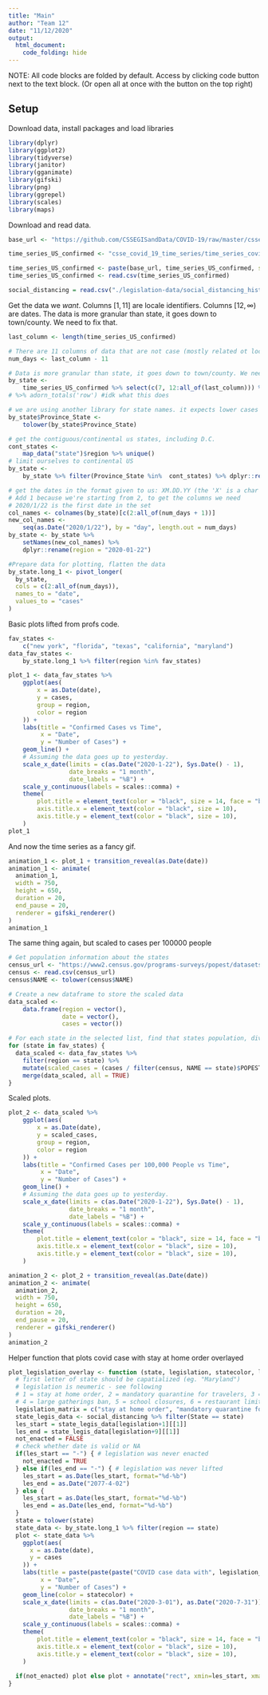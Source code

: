 ```yaml
---
title: "Main"
author: "Team 12"
date: "11/12/2020"
output: 
  html_document:
    code_folding: hide
---
```


NOTE: All code blocks are folded by default. Access by clicking code button next to the text block. (Or open all at once with the button on the top right)

## Setup

Download data, install packages and load libraries

```r
library(dplyr)
library(ggplot2)
library(tidyverse)
library(janitor)
library(gganimate)
library(gifski)
library(png)
library(ggrepel)
library(scales)
library(maps)
```

Download and read data.

```r
base_url <- "https://github.com/CSSEGISandData/COVID-19/raw/master/csse_covid_19_data/"

time_series_US_confirmed <- "csse_covid_19_time_series/time_series_covid19_confirmed_US.csv"

time_series_US_confirmed <- paste(base_url, time_series_US_confirmed, sep = "")
time_series_US_confirmed <- read.csv(time_series_US_confirmed)

social_distancing = read.csv("./legislation-data/social_distancing_history_march_to_july_inclusive.csv")
```

Get the data we *want*. Columns $\left[1,11\right]$ are locale identifiers. Columns $\left[12,\infty\right)$ are dates. The data is more granular than state, it goes down to town/county. We need to fix that.

```r
last_column <- length(time_series_US_confirmed)

# There are 11 columns of data that are not case (mostly related ot location), so the total number of days there is data for will be the length of the dataframe minus 11.
num_days <- last_column - 11

# Data is more granular than state, it goes down to town/county. We need to group them together by state.
by_state <-
	time_series_US_confirmed %>% select(c(7, 12:all_of(last_column))) %>% group_by(Province_State) %>% summarize_at(vars(2:all_of(num_days)), sum)
# %>% adorn_totals('row') #idk what this does

# we are using another library for state names. it expects lower cases names
by_state$Province_State <-
	tolower(by_state$Province_State)

# get the contiguous/continental us states, including D.C.
cont_states <-
	map_data("state")$region %>% unique()
# limit ourselves to continental US
by_state <-
	by_state %>% filter(Province_State %in%  cont_states) %>% dplyr::rename(region = Province_State)

# get the dates in the format given to us: XM.DD.YY (the 'X' is a char literal of unknown purpose)
# Add 1 because we're starting from 2, to get the columns we need
# 2020/1/22 is the first date in the set
col_names <- colnames(by_state)[c(2:all_of(num_days + 1))]
new_col_names <-
	seq(as.Date("2020/1/22"), by = "day", length.out = num_days)
by_state <- by_state %>%
	setNames(new_col_names) %>%
	dplyr::rename(region = "2020-01-22")

#Prepare data for plotting, flatten the data
by_state.long_1 <- pivot_longer(
  by_state,
  cols = c(2:all_of(num_days)),
  names_to = "date",
  values_to = "cases"
)
```

Basic plots lifted from profs code.

```r
fav_states <-
	c("new york", "florida", "texas", "california", "maryland")
data_fav_states <-
	by_state.long_1 %>% filter(region %in% fav_states)

plot_1 <- data_fav_states %>%
	ggplot(aes(
		x = as.Date(date),
		y = cases,
		group = region,
		color = region
	)) +
	labs(title = "Confirmed Cases vs Time",
		 x = "Date",
		 y = "Number of Cases") +
	geom_line() +
	# Assuming the data goes up to yesterday.
	scale_x_date(limits = c(as.Date("2020-1-22"), Sys.Date() - 1),
				 date_breaks = "1 month",
				 date_labels = "%B") +
	scale_y_continuous(labels = scales::comma) +
	theme(
		plot.title = element_text(color = "black", size = 14, face = "bold.italic"),
		axis.title.x = element_text(color = "black", size = 10),
		axis.title.y = element_text(color = "black", size = 10),
	)
plot_1
```

And now the time series as a fancy gif.

```r
animation_1 <- plot_1 + transition_reveal(as.Date(date))
animation_1 <- animate(
  animation_1,
  width = 750,
  height = 650,
  duration = 20,
  end_pause = 20,
  renderer = gifski_renderer()
)
animation_1
```

The same thing again, but scaled to cases per 100000 people

```r
# Get population information about the states
census_url <- "https://www2.census.gov/programs-surveys/popest/datasets/2010-2019/state/detail/SCPRC-EST2019-18+POP-RES.csv"
census <- read.csv(census_url)
census$NAME <- tolower(census$NAME)

# Create a new dataframe to store the scaled data
data_scaled <-
	data.frame(region = vector(),
			   date = vector(),
			   cases = vector())

# For each state in the selected list, find that states population, divide all of the case counts by the population and merge the scaled data back into the dataframe
for (state in fav_states) {
  data_scaled <- data_fav_states %>%
    filter(region == state) %>%
    mutate(scaled_cases = (cases / filter(census, NAME == state)$POPESTIMATE2019) * 100000) %>%
    merge(data_scaled, all = TRUE)
}
```

Scaled plots.

```r
plot_2 <- data_scaled %>%
	ggplot(aes(
		x = as.Date(date),
		y = scaled_cases,
		group = region,
		color = region
	)) +
	labs(title = "Confirmed Cases per 100,000 People vs Time",
		 x = "Date",
		 y = "Number of Cases") +
	geom_line() +
	# Assuming the data goes up to yesterday.
	scale_x_date(limits = c(as.Date("2020-1-22"), Sys.Date() - 1),
				 date_breaks = "1 month",
				 date_labels = "%B") +
	scale_y_continuous(labels = scales::comma) +
	theme(
		plot.title = element_text(color = "black", size = 14, face = "bold.italic"),
		axis.title.x = element_text(color = "black", size = 10),
		axis.title.y = element_text(color = "black", size = 10),
	)

animation_2 <- plot_2 + transition_reveal(as.Date(date))
animation_2 <- animate(
  animation_2,
  width = 750,
  height = 650,
  duration = 20,
  end_pause = 20,
  renderer = gifski_renderer()
)
animation_2
```

Helper function that plots covid case with stay at home order overlayed

```r
plot_legislation_overlay <- function (state, legislation, statecolor, legislationcolor) {
  # first letter of state should be capatialized (eg. "Maryland")
  # legislation is neumeric - see following
  # 1 = stay at home order, 2 = mandatory quarantine for travelers, 3 = non essential business closures
  # 4 = large gatherings ban, 5 = school closures, 6 = restaurant limits
  legislation_matrix = c("stay at home order", "mandatory quarantine for travelers", "non essential business closures", "large gatherings ban", "school closures", "restaurant limits")
  state_legis_data <- social_distancing %>% filter(State == state)
  les_start = state_legis_data[legislation+1][[1]]
  les_end = state_legis_data[legislation+9][[1]]
  not_enacted = FALSE
  # check whether date is valid or NA
  if(les_start == "-") { # legislation was never enacted
    not_enacted = TRUE
  } else if(les_end == "-") { # legislation was never lifted
    les_start = as.Date(les_start, format="%d-%b")
    les_end = as.Date("2077-4-02")
  } else {
    les_start = as.Date(les_start, format="%d-%b")
    les_end = as.Date(les_end, format="%d-%b")
  }
  state = tolower(state)
  state_data <- by_state.long_1 %>% filter(region == state)
  plot <- state_data %>%
    ggplot(aes(
      x = as.Date(date),
      y = cases
    )) +
    labs(title = paste(paste(paste("COVID case data with", legislation_matrix[legislation], sep=" "), "overlayed -", sep=" "), state, sep=" "),
         x = "Date",
         y = "Number of Cases") +
    geom_line(color = statecolor) +
    scale_x_date(limits = c(as.Date("2020-3-01"), as.Date("2020-7-31")),
                 date_breaks = "1 month",
                 date_labels = "%B") +
    scale_y_continuous(labels = scales::comma) +
    theme(
  		plot.title = element_text(color = "black", size = 14, face = "bold.italic"),
  		axis.title.x = element_text(color = "black", size = 10),
  		axis.title.y = element_text(color = "black", size = 10),
  	)
  
  if(not_enacted) plot else plot + annotate("rect", xmin=les_start, xmax=les_end, ymin=0, ymax=Inf, alpha=0.2, fill=legislationcolor)
}
```

